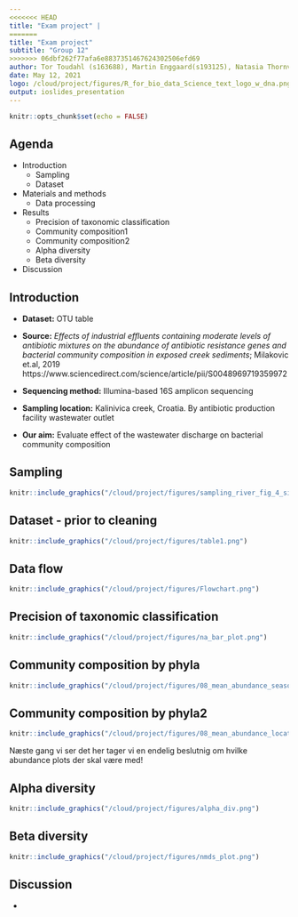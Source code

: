 ```yaml
---
<<<<<<< HEAD
title: "Exam project" |
=======
title: "Exam project"
subtitle: "Group 12"
>>>>>>> 06dbf262f77afa6e8837351467624302506efd69
author: Tor Toudahl (s163688), Martin Enggaard(s193125), Natasia Thornval(s143493)
date: May 12, 2021
logo: /cloud/project/figures/R_for_bio_data_Science_text_logo_w_dna.png
output: ioslides_presentation
---
```


```r
knitr::opts_chunk$set(echo = FALSE)
```


## Agenda

* Introduction
  + Sampling
  + Dataset
* Materials and methods
  + Data processing
* Results
  + Precision of taxonomic classification
  + Community composition1
  + Community composition2
  + Alpha diversity
  + Beta diversity
* Discussion

## Introduction

- **Dataset:** OTU table

- **Source:** *Effects of industrial effluents containing moderate levels of antibiotic mixtures on the abundance of antibiotic resistance genes and bacterial community composition in exposed creek sediments*; Milakovic et.al, 2019 https://www.sciencedirect.com/science/article/pii/S0048969719359972 

- **Sequencing method:** Illumina-based 16S amplicon sequencing

- **Sampling location:** Kalinivica creek, Croatia. By antibiotic production facility wastewater outlet

- **Our aim:** Evaluate effect of the wastewater discharge on bacterial community composition

## Sampling
```r
knitr::include_graphics("/cloud/project/figures/sampling_river_fig_4_sites.PNG")
```

## Dataset - prior to cleaning
```r
knitr::include_graphics("/cloud/project/figures/table1.png")
```

## Data flow
```r
knitr::include_graphics("/cloud/project/figures/Flowchart.png")
```

## Precision of taxonomic classification
```r
knitr::include_graphics("/cloud/project/figures/na_bar_plot.png")
```

## Community composition by phyla
```r
knitr::include_graphics("/cloud/project/figures/08_mean_abundance_season.png")
```

## Community composition by phyla2
```r
knitr::include_graphics("/cloud/project/figures/08_mean_abundance_location.png")
```
Næste gang vi ser det her tager vi en endelig beslutnig om hvilke abundance plots der skal være med!

## Alpha diversity
```r
knitr::include_graphics("/cloud/project/figures/alpha_div.png")
```


## Beta diversity
```r
knitr::include_graphics("/cloud/project/figures/nmds_plot.png")
```


## Discussion

* 